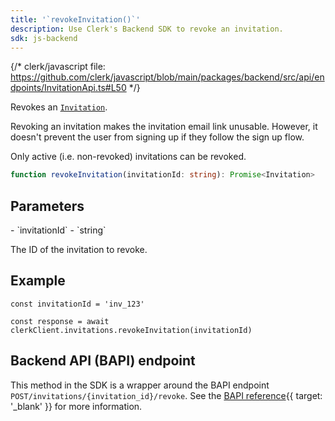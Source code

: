 ```yaml
---
title: '`revokeInvitation()`'
description: Use Clerk's Backend SDK to revoke an invitation.
sdk: js-backend
---
```


{/* clerk/javascript file: https://github.com/clerk/javascript/blob/main/packages/backend/src/api/endpoints/InvitationApi.ts#L50 */}

Revokes an [`Invitation`](/docs/references/backend/types/backend-invitation).

Revoking an invitation makes the invitation email link unusable. However, it doesn't prevent the user from signing up if they follow the sign up flow.

Only active (i.e. non-revoked) invitations can be revoked.

```ts
function revokeInvitation(invitationId: string): Promise<Invitation>
```

## Parameters

<Properties>
  - `invitationId`
  - `string`

  The ID of the invitation to revoke.
</Properties>

## Example

<Include src="_partials/backend/usage" />

```tsx
const invitationId = 'inv_123'

const response = await clerkClient.invitations.revokeInvitation(invitationId)
```

## Backend API (BAPI) endpoint

This method in the SDK is a wrapper around the BAPI endpoint `POST/invitations/{invitation_id}/revoke`. See the [BAPI reference](/docs/reference/backend-api/tag/invitations/post/invitations/\{invitation_id}/revoke){{ target: '_blank' }} for more information.
